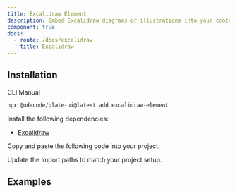 ```yaml
---
title: Excalidraw Element
description: Embed Excalidraw diagrams or illustrations into your content.
component: true
docs:
  - route: /docs/excalidraw
    title: Excalidraw
---
```


<ComponentPreview name="playground-demo" id="excalidraw" />

## Installation

<Tabs defaultValue="cli">

<TabsList>
<TabsTrigger value="cli">CLI</TabsTrigger>
<TabsTrigger value="manual">Manual</TabsTrigger>
</TabsList>
<TabsContent value="cli">

```bash
npx @udecode/plate-ui@latest add excalidraw-element
```

</TabsContent>

<TabsContent value="manual">

<Steps>

<Step>

Install the following dependencies:

- [Excalidraw](/docs/excalidraw)

</Step>

<Step>

Copy and paste the following code into your project.

</Step>

<ComponentSource name="excalidraw-element" />

<Step>

Update the import paths to match your project setup.

</Step>

</Steps>

</TabsContent>

</Tabs>

## Examples

<ComponentSource src="../../templates/plate-playground-template/src/lib/plate/plate-plugins.ts" />
